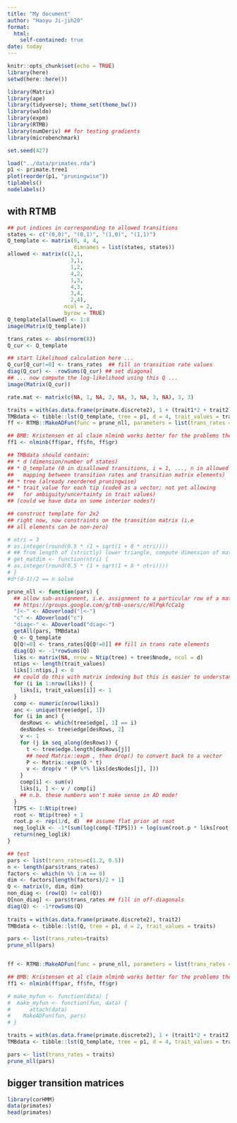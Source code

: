 ```yaml
---
title: "My document"
author: "Haoyu Ji-jih20"
format: 
  html:
    self-contained: true
date: today
---
```


```r
knitr::opts_chunk$set(echo = TRUE)
library(here)
setwd(here::here())
```

```r
library(Matrix)
library(ape)
library(tidyverse); theme_set(theme_bw())
library(waldo)
library(expm)
library(RTMB)
library(numDeriv) ## for testing gradients
library(microbenchmark)
```

```r
set.seed(427)
```

```r
load("../data/primates.rda")
p1 <- primate.tree1
plot(reorder(p1, "pruningwise"))
tiplabels()
nodelabels()
```

## with RTMB
```r
## put indices in corresponding to allowed transitions
states <- c("(0,0)", "(0,1)", "(1,0)", "(1,1)")
Q_template <- matrix(0, 4, 4,
                     dimnames = list(states, states))
allowed <- matrix(c(2,1,
                    3,1,
                    1,2,
                    4,2,
                    1,3,
                    4,3,
                    3,4,
                    2,4),
                  ncol = 2,
                  byrow = TRUE)
Q_template[allowed] <- 1:8
image(Matrix(Q_template))

trans_rates <- abs(rnorm(8))
Q_cur <- Q_template

## start likelihood calculation here ...
Q_cur[Q_cur!=0] <- trans_rates  ## fill in transition rate values
diag(Q_cur) <- -rowSums(Q_cur) ## set diagonal
## ... now compute the log-likelihood using this Q ...
image(Matrix(Q_cur))

rate.mat <- matrix(c(NA, 1, NA, 2, NA, 3, NA, 3, NA), 3, 3)
```

```r
traits = with(as.data.frame(primate.discrete2), 1 + (trait1*2 + trait2))
TMBdata <- tibble::lst(Q_template, tree = p1, d = 4, trait_values = traits)
ff <- RTMB::MakeADFun(func = prune_nll, parameters = list(trans_rates = trans_rates), silent = TRUE)

## BMB: Kristensen et al claim nlminb works better for the problems they tried
ff1 <- nlminb(ff$par, ff$fn, ff$gr)
```

```r
## TMBdata should contain:
## * d (dimension/number of states)
## * Q_template (0 in disallowed transitions, i = 1, ..., n in allowed transitions -
##   mapping between transition rates and transition matrix elements)
## * tree (already reordered pruningwise)
## * trait_value for each tip (coded as a vector; not yet allowing
##   for ambiguity/uncertainty in trait values)
## (could we have data on some interior nodes?)

## construct template for 2x2
## right now, now constraints on the transition matrix (i.e
## all elements can be non-zero)

# ntri = 3
# as.integer(round(0.5 * (1 + sqrt(1 + 8 * ntri))))
# ## from length of (strictly) lower triangle, compute dimension of matrix
# get_matdim <- function(ntri) {
# as.integer(round(0.5 * (1 + sqrt(1 + 8 * ntri))))
# }
#d*(d-1)/2 == n solve

prune_nll <- function(pars) {
  ## allow sub-assignment, i.e. assignment to a particular row of a matrix
  ## https://groups.google.com/g/tmb-users/c/HlPqkfcCa1g
  "[<-" <- ADoverload("[<-")
  "c" <- ADoverload("c")
  "diag<-" <- ADoverload("diag<-")
  getAll(pars, TMBdata)
  Q <- Q_template
  Q[Q!=0] <- trans_rates[Q[Q!=0]] ## fill in trans rate elements
  diag(Q) <- -1*rowSums(Q)
  liks <- matrix(NA, nrow = Ntip(tree) + tree$Nnode, ncol = d)
  ntips <- length(trait_values)
  liks[1:ntips,] <- 0
  ## could do this with matrix indexing but this is easier to understand
  for (i in 1:nrow(liks)) {
    liks[i, trait_values[i]] <- 1
  }
  comp <- numeric(nrow(liks))
  anc <- unique(tree$edge[, 1])
  for (i in anc) {
    desRows <- which(tree$edge[, 1] == i)
    desNodes <- tree$edge[desRows, 2]
    v <- 1
    for (j in seq_along(desRows)) {
      t <- tree$edge.length[desRows[j]]
      ## need Matrix::expm , then drop() to convert back to a vector
      P <- Matrix::expm(Q * t)
      v <- drop(v * (P %*% liks[desNodes[j], ]))
    }
    comp[i] <- sum(v)
    liks[i, ] <- v / comp[i]
    ## n.b. these numbers won't make sense in AD mode!
  }
  TIPS <- 1:Ntip(tree)
  root <- Ntip(tree) + 1
  root.p <- rep(1/d, d)  ## assume flat prior at root
  neg_loglik <- -1*(sum(log(comp[-TIPS])) + log(sum(root.p * liks[root, ])))
  return(neg_loglik)
}

## test
pars <- list(trans_rates=c(1.2, 0.5))
n <- length(pars$trans_rates)
factors <- which(n %% 1:n == 0)
dim <- factors[length(factors)/2 + 1]
Q <- matrix(0, dim, dim)
non_diag <- (row(Q) != col(Q))
Q[non_diag] <- pars$trans_rates ## fill in off-diagonals
diag(Q) <- -1*rowSums(Q)
  
traits = with(as.data.frame(primate.discrete2), trait2)
TMBdata <- tibble::lst(Q, tree = p1, d = 2, trait_values = traits)

pars <- list(trans_rates=traits)
prune_nll(pars)


ff <- RTMB::MakeADFun(func = prune_nll, parameters = list(trans_rates = trans_rates), silent = TRUE)

## BMB: Kristensen et al claim nlminb works better for the problems they tried
ff1 <- nlminb(ff$par, ff$fn, ff$gr)

# make_myfun <- function(data) {
#  make_myfun <- function(fun, data) {
#      attach(data)
#    MakeADFun(fun, pars)
# }
```

```r
traits = with(as.data.frame(primate.discrete2), 1 + (trait1*2 + trait2))
TMBdata <- tibble::lst(Q_template, tree = p1, d = 4, trait_values = traits)

pars <- list(trans_rates = traits)
prune_nll(pars)
```

## bigger transition matrices



```r
library(corHMM)
data(primates)
head(primates)
```

